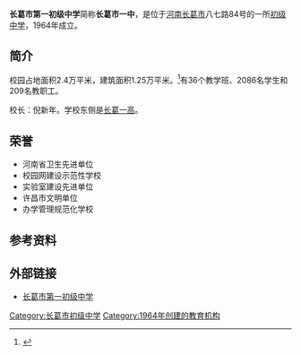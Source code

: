 '''长葛市第一初级中学'''简称'''长葛市一中'''，是位于[[河南|河南]][[长葛市|长葛市]]八七路84号的一所[[初级中学|初级中学]]，1964年成立。

== 简介 ==
校园占地面积2.4万平米，建筑面积1.25万平米。<ref >{{cite web|url=http://www.cnki.com.cn/Article/CJFDTotal-TECH200906002.htm | language= | title=杏坛奇葩一枝独秀——走进长葛市第一初级中学 |publisher=《河南教育(基教版)》  |date=2009年6月 |accessdate= }}</ref>有36个教学班、2086名学生和209名教职工。

校长：倪新年。学校东侧是[[长葛一高|长葛一高]]。

== 荣誉 ==
*河南省卫生先进单位
*校园网建设示范性学校
*实验室建设先进单位
*许昌市文明单位
*办学管理规范化学校

== 参考资料 ==
{{reflist}}

== 外部链接 ==
*[http://company.ch.gongchang.com/info/55893506_5ce4/ 长葛市第一初级中学]

{{DEFAULTSORT:}}
[[Category:长葛市初级中学|Category:长葛市初级中学]]
[[Category:1964年创建的教育机构|Category:1964年创建的教育机构]]